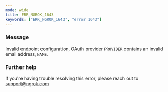 ```yaml
---
mode: wide
title: ERR_NGROK_1643
keywords: ["ERR_NGROK_1643", "error 1643"]
---
```


### Message

Invalid endpoint configuration, OAuth provider `PROVIDER` contains an invalid email address, `NAME`.

### Further help

If you're having trouble resolving this error, please reach out to [support@ngrok.com](mailto:support@ngrok.com?subject=Help%20with%20ERR_NGROK_1643)
